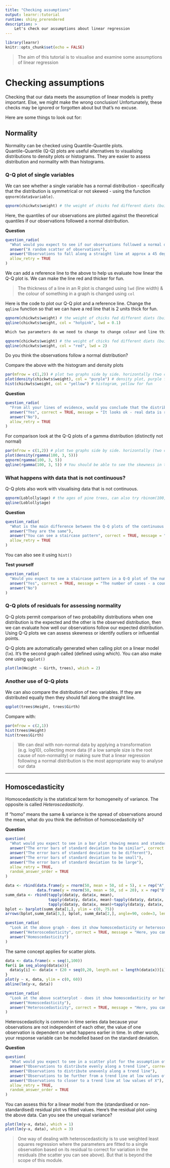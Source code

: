 ```yaml
---
title: "Checking assumptions"
output: learnr::tutorial
runtime: shiny_prerendered
description: > 
    Let's check our assumptions about linear regression
---
```


```r
library(learnr)
knitr::opts_chunk$set(echo = FALSE)
```

> The aim of this tutorial is to visualise and examine some assumptions of linear regression

# Checking assumptions

Checking that our data meets the assumption of linear models is pretty important. Else, we might make the wrong conclusion! Unfortunately, these checks may be ignored or forgotten about but that's no excuse.  

Here are some things to look out for:

## Normality {data-progressive=TRUE}

Normality can be checked using Quantile-Quantile plots.  
Quantile-Quantile (Q-Q) plots are useful alternatives to visualising distributions to density plots or histograms. They are easier to assess distribution and normality with than histograms.

### Q-Q plot of single variables

We can see whether a single variable has a normal distribution - specifically that the distribution is symmetrical or not skewed - using the function `qqnorm(data$variable)`.

```r
qqnorm(chickwts$weight) # the weight of chicks fed different diets (built in dataset)
```

Here, the quantiles of our observations are plotted against the theoretical quantiles if our observations followed a normal distribution.  

**Question** 
```r
question_radio(
  "What would you expect to see if our observations followed a normal distribution?",
  answer("A random scatter of observations"),
  answer("Observations to fall along a straight line at approx a 45 degree angle", correct = TRUE),
  allow_retry = TRUE
)
```

We can add a reference line to the above to help us evaluate how linear the Q-Q plot is. We can make the line red and thicker for fun.

> The thickness of a line in an R plot is changed using `lwd` (line width) & the colour of something in a graph is changed using `col`

Here is the code to plot our Q-Q plot and a reference line. Change the `qqline` function so that we can have a red line that is 2 units thick for fun.

```r
qqnorm(chickwts$weight) # the weight of chicks fed different diets (built in dataset)
qqline(chickwts$weight, col = "hotpink", lwd = 0.1)
```
```r
Which two parameters do we need to change to change colour and line thickness?
```
```r
qqnorm(chickwts$weight) # the weight of chicks fed different diets (built in dataset)
qqline(chickwts$weight, col = "red", lwd = 2)
```

Do you think the observations follow a normal distribution?  

Compare the above with the histogram and density plots

```r
par(mfrow = c(1,2)) # plot two graphs side by side. horizontally (two columns, one row)
plot(density(chickwts$weight), col = "purple") # density plot, purple for fun
hist(chickwts$weight, col = "yellow") # histogram, yellow for fun
```

**Question** 
```r
question_radio(
  "From all your lines of evidence, would you conclude that the distribution of chick weights is normal?",
  answer("Yes", correct = TRUE, message = "It looks ok - real data is rarely perfectly normal"),
  answer("No"),
  allow_retry = TRUE
)
```


For comparison look at the Q-Q plots of a gamma distribution (distinctly not normal)

```r
par(mfrow = c(1,2)) # plot two graphs side by side. horizontally (two columns, one row)
plot(density(rgamma(100, 3, 5)))
qqnorm(rgamma(100, 3, 5))
qqline(rgamma(100, 3, 5)) # You should be able to see the skewness in the data. Compare with hist()
```

### What happens with data that is not continuous? 

Q-Q plots also work with visualising data that is not continuous.

```r
qqnorm(Loblolly$age) # the ages of pine trees, can also try rbinom(100, 10, 0.5)
qqline(Loblolly$age)
```

**Question** 
```r
question_radio(
  "What is the main difference between the Q-Q plots of the continuous and discrete data?",
  answer("They are the same"),
  answer("You can see a staircase pattern", correct = TRUE, message = "The clustered groupings in the Q-Q plot show the discrete nature of the observations"),
  allow_retry = TRUE
)
``` 

You can also see it using `hist()`

**Test yourself**
```r
question_radio(
  "Would you expect to see a staircase pattern in a Q-Q plot of the number of cases of esophageal cancer in a population?",
  answer("Yes", correct = TRUE, message = "The number of cases - a count - is a discrete variable"),
  answer("No")
)
``` 


### Q-Q plots of residuals for assessing normality

Q-Q plots permit comparison of two probability distributions when one distribution is the expected and the other is the observed distribution, then we can evaluate how well our observations follow our expected distribution. Using Q-Q plots we can assess skewness or identify outliers or influential points.

Q-Q plots are automatically generated when calling plot on a linear model (`lm`). It's the second graph called (defined using which). You can also make one using `qqplot()`

```r
plot(lm(Height ~ Girth, trees), which = 2)
```

### Another use of Q-Q plots

We can also compare the distribution of two variables. If they are distributed equally then they should fall along the straight line.

```r
qqplot(trees$Height, trees$Girth)
```

Compare with:

```r
par(mfrow = c(2,1))
hist(trees$Height)
hist(trees$Girth)
```

> We can deal with non-normal data by applying a transformation (e.g. log10), collecting more data  (if a low sample size is the root cause of non-normality) or making sure that a linear regression following a normal distribution is the most appropriate way to analyse our data

***

## Homoscedasticity

Homoscedasticity is the statistical term for homogeneity of variance. The opposite is called *Heteroscedasticity*. 

If "homo" means the same & variance is the spread of observations around the mean, what do you think the definition of homoscedasticity is?

**Question** 
```r
question(
  "What would you expect to see in a bar plot showing means and standard deviation for the assumption of homogeneity of variance to be met?",
  answer("The error bars of standard deviation to be similar", correct = TRUE, message = "We want the variation across our grouped observations to be similar so the error bars of standard deviation should also be similar"),
  answer("The error bars of standard deviation to be different"),
  answer("The error bars of standard deviation to be small"),
  answer("The error bars of standard deviation to be large"),
  allow_retry = TRUE,
  random_answer_order = TRUE
)
```

```r
data <- rbind(data.frame(y = rnorm(50, mean = 50, sd = 5), x = rep("A", 50)),
              data.frame(y = rnorm(50, mean = 50, sd = 20), x = rep("B", 50)))
summ_data <- rbind(tapply(data$y, data$x, mean),
                   tapply(data$y, data$x, mean)-tapply(data$y, data$x, sd),
                   tapply(data$y, data$x, mean)+tapply(data$y, data$x, sd))
bplot <- barplot(summ_data[1,], ylim = c(0, 75))
arrows(bplot,summ_data[3,], bplot, summ_data[2,], angle=90, code=3, length=0.1) 

question_radio(
  "Look at the above graph - does it show homoscedasticity or heteroscedasticity?",
  answer("Heteroscedasticity", correct = TRUE, message = "Here, you can see that group `B` has a higher standard deviation than group `A`. So, we would conclude that there is heteroscedasticity. We do not want heteroscedasticity because it would bias the calculations of variance if we were to do an ANOVA. Remember that ANOVA is a test of variance"),
  answer("Homoscedasticity")
)
```

The same concept applies for scatter plots. 

```r
data <- data.frame(x = seq(1,100))
for(i in seq_along(data$x)){
  data$y[i] <- data$x + (20 + seq(0,20, length.out = length(data$x))[i]) + rnorm(1, 0, seq(1,15, length.out = length(data$x))[i])
}
plot(y ~ x, data, ylim = c(0, 60))
abline(lm(y~x, data))

question_radio(
  "Look at the above scatterplot - does it show homoscedasticity or heteroscedasticity?",
  answer("Homoscedasticity"),
  answer("Heteroscedasticity", correct = TRUE, message = "Here, you can see that as the value of `x` increases so does the scatter around the trend line in `y`. It is sometimes referred to as a shotgun pattern or cone/triangle pattern")
)
```

Heteroscedasticity is common in time series data because your observations are not independent of each other, the value of one observation is dependent on what happens earlier in time. In other words, your response variable can be modelled based on the standard deviation.

**Question**
```r
question(
  "What would you expect to see in a scatter plot for the assumption of homogeneity of variance to be met?",
  answer("Observations to distribute evenly along a trend line", correct = TRUE, message = "We want the variation across our grouped observations to be similar so the spread of observations along they axis (vertically) across the values of x (horizontally) should be similar."),
  answer("Observations to distribute unevenly along a trend line"),
  answer("Observations to be further from a trend line at low values of X"),
  answer("Observations to closer to a trend line at low values of X"),
  allow_retry = TRUE,
  random_answer_order = TRUE
)

```

You can assess this for a linear model from the (standardised or non-standardised) residual plot vs fitted values. Here's the residual plot using the above data. Can you see the unequal variance?

```r
plot(lm(y~x, data), which = 1)
plot(lm(y~x, data), which = 3)
```

> One way of dealing with heteroscedasticity is to use weighted least squares regression where the parameters are fitted to a single observation based on its residual to correct for variation in the residuals (the scatter you can see above). But that is beyond the scope of this module.